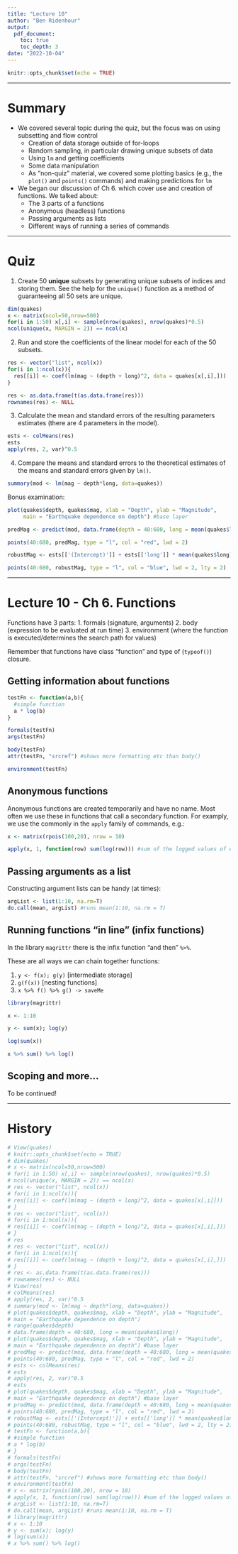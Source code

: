```yaml
---
title: "Lecture 10"
author: "Ben Ridenhour"
output: 
  pdf_document:
    toc: true
    toc_depth: 3
date: "2022-10-04"
---
```


```r
knitr::opts_chunk$set(echo = TRUE)
```

-------------------------------------------------

# Summary

- We covered several topic during the quiz, but the focus was on using subsetting and flow control
   + Creation of data storage outside of for-loops
   + Random sampling, in particular drawing unique subsets of data
   + Using `lm` and getting coefficients
   + Some data manipulation
   + As "non-quiz" material, we covered some plotting basics (e.g., the `plot()` and `points()` commands) and making predictions for `lm`
- We began our discussion of Ch 6. which cover use and creation of functions. We talked about:
   + The 3 parts of a functions
   + Anonymous (headless) functions
   + Passing arguments as lists
   + Different ways of running a series of commands


------------------------------------------------

# Quiz

1.  Create 50 **unique** subsets by generating unique subsets of indices and storing them. See the help for the `unique()` function as a method of guaranteeing all 50 sets are unique.

```r
dim(quakes)
x <- matrix(ncol=50,nrow=500)
for(i in 1:50) x[,i] <- sample(nrow(quakes), nrow(quakes)*0.5)
ncol(unique(x, MARGIN = 2)) == ncol(x)

```


2.  Run and store the coefficients of the linear model for each of the 50 subsets.

```r
res <- vector("list", ncol(x))
for(i in 1:ncol(x)){
  res[[i]] <- coef(lm(mag ~ (depth + long)^2, data = quakes[x[,i],]))
}

res <- as.data.frame(t(as.data.frame(res)))
rownames(res) <- NULL

```

3.  Calculate the mean and standard errors of the resulting parameters estimates (there are 4 parameters in the model).

```r

ests <- colMeans(res)
ests
apply(res, 2, var)^0.5

```

4.  Compare the means and standard errors to the theoretical estimates of the means and standard errors given by `lm()`.


```r

summary(mod <- lm(mag ~ depth*long, data=quakes))

```

Bonus examination:

```r
plot(quakes$depth, quakes$mag, xlab = "Depth", ylab = "Magnitude",
     main = "Earthquake dependence on depth") #base layer

predMag <- predict(mod, data.frame(depth = 40:680, long = mean(quakes$long)))

points(40:680, predMag, type = "l", col = "red", lwd = 2)

robustMag <- ests[['(Intercept)']] + ests[['long']] * mean(quakes$long) + ests[['depth']] * 40:680 + ests[['depth:long']] *  mean(quakes$long) * 40:680

points(40:680, robustMag, type = "l", col = "blue", lwd = 2, lty = 2)


```


------------------------------------------------

# Lecture 10 - Ch 6. Functions

Functions have 3 parts:
1. formals (signature, arguments)
2. body (expression to be evaluated at run time)
3. environment (where the function is executed/determines the search path for values)

Remember that functions have class "function" and type of (`typeof()`) closure.

## Getting information about functions

```r
testFn <- function(a,b){
  #simple function
  a * log(b)
}

formals(testFn)
args(testFn) 

body(testFn)
attr(testFn, "srcref") #shows more formatting etc than body()

environment(testFn)

```
## Anonymous functions

Anonymous functions are created temporarily and have no name. Most often we use these in functions that call a secondary function. For examply, we use the commonly in the `apply` family of commands, e.g.:

```r

x <- matrix(rpois(100,20), nrow = 10)

apply(x, 1, function(row) sum(log(row))) #sum of the logged values of each row
```
## Passing arguments as a list

Constructing argument lists can be handy (at times):

```r
argList <- list(1:10, na.rm=T)
do.call(mean, argList) #runs mean(1:10, na.rm = T)
```

## Running functions "in line" (infix functions)

In the library `magrittr` there is the infix function "and then" `%>%`.

These are all ways we can chain together functions:

1. `y <- f(x); g(y)` [intermediate storage]
2. `g(f(x))` [nesting functions]
3. `x %>% f() %>% g() -> saveMe`

```r
library(magrittr)

x <- 1:10

y <- sum(x); log(y)

log(sum(x))

x %>% sum() %>% log()


```
## Scoping and more...

To be continued!

------------------------------------------------

# History

```r
# View(quakes)
# knitr::opts_chunk$set(echo = TRUE)
# dim(quakes)
# x <- matrix(ncol=50,nrow=500)
# for(i in 1:50) x[,i] <- sample(nrow(quakes), nrow(quakes)*0.5)
# ncol(unique(x, MARGIN = 2)) == ncol(x)
# res <- vector("list", ncol(x))
# for(i in 1:ncol(x)){
# res[[i]] <- coef(lm(mag ~ (depth + long)^2, data = quakes[x[,i]]))
# }
# res <- vector("list", ncol(x))
# for(i in 1:ncol(x)){
# res[[i]] <- coef(lm(mag ~ (depth + long)^2, data = quakes[x[,i],]))
# }
# res
# res <- vector("list", ncol(x))
# for(i in 1:ncol(x)){
# res[[i]] <- coef(lm(mag ~ (depth + long)^2, data = quakes[x[,i],]))
# }
# res <- as.data.frame(t(as.data.frame(res)))
# rownames(res) <- NULL
# View(res)
# colMeans(res)
# apply(res, 2, var)^0.5
# summary(mod <- lm(mag ~ depth*long, data=quakes))
# plot(quakes$depth, quakes$mag, xlab = "Depth", ylab = "Magnitude",
# main = "Earthquake dependence on depth")
# range(quakes$depth)
# data.frame(depth = 40:680, long = mean(quakes$long))
# plot(quakes$depth, quakes$mag, xlab = "Depth", ylab = "Magnitude",
# main = "Earthquake dependence on depth") #base layer
# predMag <- predict(mod, data.frame(depth = 40:680, long = mean(quakes$long)))
# points(40:680, predMag, type = "l", col = "red", lwd = 2)
# ests <- colMeans(res)
# ests
# apply(res, 2, var)^0.5
# ests
# plot(quakes$depth, quakes$mag, xlab = "Depth", ylab = "Magnitude",
# main = "Earthquake dependence on depth") #base layer
# predMag <- predict(mod, data.frame(depth = 40:680, long = mean(quakes$long)))
# points(40:680, predMag, type = "l", col = "red", lwd = 2)
# robustMag <- ests[['(Intercept)']] + ests[['long']] * mean(quakes$long) + ests[['depth']] * 40:680 + ests[['depth:long']] *  mean(quakes$long) * 40:680
# points(40:680, robustMag, type = "l", col = "blue", lwd = 2, lty = 2)
# testFn <- function(a,b){
# #simple function
# a * log(b)
# }
# formals(testFn)
# args(testFn)
# body(testFn)
# attr(testFn, "srcref") #shows more formatting etc than body()
# environment(testFn)
# x <- matrix(rpois(100,20), nrow = 10)
# apply(x, 1, function(row) sum(log(row))) #sum of the logged values of each row
# argList <- list(1:10, na.rm=T)
# do.call(mean, argList) #runs mean(1:10, na.rm = T)
# library(magrittr)
# x <- 1:10
# y <- sum(x); log(y)
# log(sum(x))
# x %>% sum() %>% log()
```

